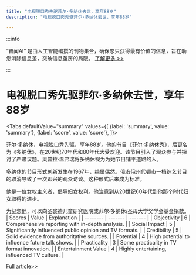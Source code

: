 ```yaml
---
title: "电视脱口秀先驱菲尔·多纳休去世，享年88岁"
description: "电视脱口秀先驱菲尔·多纳休去世，享年88岁"

---
```



:::info

“智闻AI“ 是由人工智能编撰的刊物集合，确保您只获得最有价值的信息，旨在助您消除信息差，突破信息茧房的局限。  [了解更多 >>](/)

:::

# 电视脱口秀先驱菲尔·多纳休去世，享年88岁


<Tabs
	defaultValue="summary"
	values={[
	{label: 'summary', value: 'summary'},
	{label: 'score', value: 'score'},
]}>
<TabItem value="summary">


菲尔·多纳休，电视脱口秀先驱，享年88岁。他的节目《菲尔·多纳休秀》，后更名为《多纳休》，在20世纪70年代和80年代大受欢迎。该节目引入了观众参与并探讨了严肃议题。奥普拉·温弗瑞将多纳休视为为她节目铺平道路的人。

多纳休的节目形式创新发生在1967年，纯属偶然。俄亥俄州代顿市一档综艺节目的取消导致了一次即兴的观众访谈。这种形式后来成为标准。

他是一位女权主义者，倡导妇女权利。他注意到从20世纪60年代到他那个时代妇女取得的进步。

为纪念他，可以向圣裘德儿童研究医院或菲尔·多纳休/圣母大学奖学金基金捐款。
</TabItem>
<TabItem value="score">
	| Scores     | Value   | Explanation |
	| -------- | ------- | ------- |
	| Objectivity  | 6    | Comprehensive reporting with in-depth analysis.    |
	| Social Impact | 5     | Significantly influenced public opinion and TV formats.    |
	| Credibility    | 5    | Solid evidence from authoritative sources.    |
	| Potential    | 4    | High potential to influence future talk shows.    |
	| Practicality    | 3    | Some practicality in TV format innovation.    |
	| Entertainment Value    | 4    | Highly entertaining, influenced TV culture.    |
</TabItem>
</Tabs>

[Full article>>](https://www.cnbc.com/2024/08/19/phil-donahue-talk-show-host-pioneer-and-husband-of-marlo-thomas-dies-at-88-.html)
